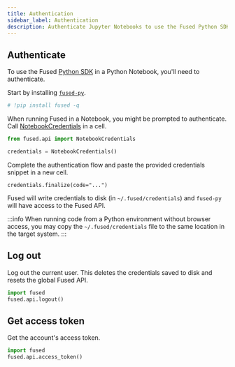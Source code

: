 ```yaml
---
title: Authentication
sidebar_label: Authentication
description: Authenticate Jupyter Notebooks to use the Fused Python SDK
---
```



## Authenticate
To use the Fused [Python SDK](/python-sdk/) in a Python Notebook, you'll need to authenticate.

Start by installing [`fused-py`](https://pypi.org/project/fused/).

```python showLineNumbers
# !pip install fused -q
```

When running Fused in a Notebook, you might be prompted to authenticate. Call [NotebookCredentials](/reference/fused/api/credentials/) in a cell.

```python showLineNumbers
from fused.api import NotebookCredentials

credentials = NotebookCredentials()
```

Complete the authentication flow and paste the provided credentials snippet in a new cell.

```
credentials.finalize(code="...")
```

Fused will write credentials to disk (in `~/.fused/credentials`) and `fused-py` will have access to the Fused API.

:::info
When running code from a Python environment without browser access, you may copy the `~/.fused/credentials` file to the same location in the target system.
:::


## Log out

Log out the current user. This deletes the credentials saved to disk and resets the global Fused API.

```python showLineNumbers
import fused
fused.api.logout()
```



## Get access token

Get the account's access token.

```python showLineNumbers
import fused
fused.api.access_token()
```
